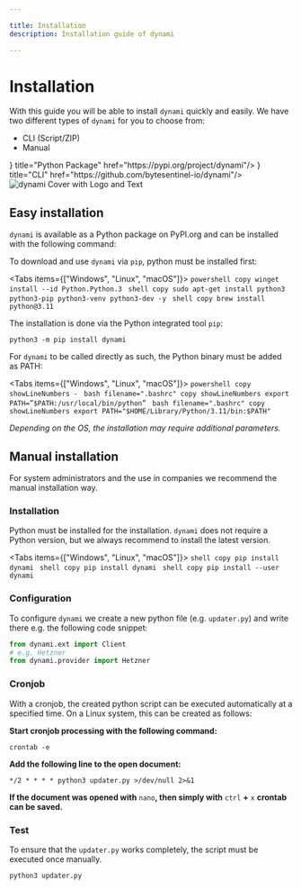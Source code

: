 ```yaml
---

title: Installation
description: Installation guide of dynami

---
```



# Installation

With this guide you will be able to install `dynami` quickly and easily. We have two different types of `dynami` for you to choose from: 
* CLI (Script/ZIP)
* Manual

<Cards>
    <Card icon={
        <svg xmlns="http://www.w3.org/2000/svg" width="24" height="24" fill="currentColor" class="bi bi-filetype-py" viewBox="0 0 24 16">
            <path fill-rule="evenodd" d="M14 4.5V14a2 2 0 0 1-2 2H7v-1h5a1 1 0 0 0 1-1V4.5h-2A1.5 1.5 0 0 1 9.5 3V1H4a1 1 0 0 0-1 1v9H2V2a2 2 0 0 1 2-2h5.5L14 4.5ZM0 11.85h1.6c.289 0 .533.06.732.179.201.117.355.276.46.477.105.201.158.427.158.677 0 .25-.054.476-.16.677-.106.199-.26.357-.464.474a1.452 1.452 0 0 1-.732.173H.79v1.342H0V11.85Zm2.06 1.714a.795.795 0 0 0 .085-.381c0-.227-.062-.4-.185-.521-.123-.122-.294-.182-.513-.182H.788v1.406h.66a.794.794 0 0 0 .374-.082.574.574 0 0 0 .238-.24Zm2.963.75v1.535H4.23v-1.52L2.89 11.85h.876l.853 1.696h.032l.856-1.696h.855l-1.339 2.464Z"/>
        </svg>
    } title="Python Package" href="https://pypi.org/project/dynami"/>
    <Card icon={
        <svg xmlns="http://www.w3.org/2000/svg" width="24" height="24" fill="currentColor" class="bi bi-terminal-fill" viewBox="0 0 24 16">
            <path d="M0 3a2 2 0 0 1 2-2h12a2 2 0 0 1 2 2v10a2 2 0 0 1-2 2H2a2 2 0 0 1-2-2V3zm9.5 5.5h-3a.5.5 0 0 0 0 1h3a.5.5 0 0 0 0-1zm-6.354-.354a.5.5 0 1 0 .708.708l2-2a.5.5 0 0 0 0-.708l-2-2a.5.5 0 1 0-.708.708L4.793 6.5 3.146 8.146z"/>
        </svg>
    } title="CLI" href="https://github.com/bytesentinel-io/dynami"/>
</Cards>

<br />

<Image src="/images/cli_term_install.webp" alt="dynami Cover with Logo and Text" width={1000} height={1000} className="rounded-xl" priority />

## Easy installation

`dynami` is available as a Python package on PyPI.org and can be installed with the following command:

To download and use `dynami` via `pip`, python must be installed first:

<Tabs items={["Windows", "Linux", "macOS"]}>
    <Tab>
        ```powershell copy
        winget install --id Python.Python.3
        ```
    </Tab>
    <Tab>
        ```shell copy
        sudo apt-get install python3 python3-pip python3-venv python3-dev -y
        ```
    </Tab>
    <Tab>
        ```shell copy
        brew install python@3.11
        ```
    </Tab>
</Tabs>

The installation is done via the Python integrated tool `pip`:

```shell copy
python3 -m pip install dynami
```

For `dynami` to be called directly as such, the Python binary must be added as PATH:

<Tabs items={["Windows", "Linux", "macOS"]}>
    <Tab>
        ```powershell copy showLineNumbers
        -
        ```
    </Tab>
    <Tab>
        ```bash filename=".bashrc" copy showLineNumbers
        export PATH=”$PATH:/usr/local/bin/python”
        ```
    </Tab>
    <Tab>
        ```bash filename=".bashrc" copy showLineNumbers
        export PATH="$HOME/Library/Python/3.11/bin:$PATH"
        ```
    </Tab>
</Tabs>

*Depending on the OS, the installation may require additional parameters.*

## Manual installation

For system administrators and the use in companies we recommend the manual installation way.

<Steps>

### Installation

Python must be installed for the installation. `dynami` does not require a Python version, but we always recommend to install the latest version.

<Tabs items={["Windows", "Linux", "macOS"]}>
    <Tab>
        ```shell copy
        pip install dynami
        ```
    </Tab>
    <Tab>
        ```shell copy
        pip install dynami
        ```
    </Tab>
    <Tab>
        ```shell copy
        pip install --user dynami
        ```
    </Tab>
</Tabs>

### Configuration

To configure `dynami` we create a new python file (e.g. `updater.py`) and write there e.g. the following code snippet:

```python filename="updater.py" copy showLineNumbers
from dynami.ext import Client
# e.g. Hetzner
from dynami.provider import Hetzner
```

### Cronjob

With a cronjob, the created python script can be executed automatically at a specified time. On a Linux system, this can be created as follows:

**Start cronjob processing with the following command:**

```shell copy
crontab -e
```

**Add the following line to the open document:**

```shell copy
*/2 * * * * python3 updater.py >/dev/null 2>&1
```

**If the document was opened with** `nano`**, then simply with** `ctrl` **+** `x` **crontab can be saved.**

### Test

To ensure that the `updater.py` works completely, the script must be executed once manually.

```shell copy
python3 updater.py
```

</Steps>